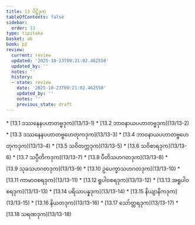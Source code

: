 ```yaml
---
title: 13 ပိဋ္ဌိဒုက
tableOfContents: false
sidebar:
  order: 13
type: tipitaka
basket: ab
book: p2
review:
  current: review
  updated: '2025-10-23T09:21:02.462550'
  updated_by: ''
  notes: ''
  history:
  - state: review
    date: '2025-10-23T09:21:02.462550'
    updated_by: ''
    notes: ''
    previous_state: draft
---
```



<ReviewStatus review={frontmatter.review} showDetails={true} />

<HypothesisAnnotation frontmatter={frontmatter} />

<DynamicBreadcrumb />



<TableOfContents book="p2" section="13">
* [13.1 ဒဿနေနပဟာတဗ္ဗဒုက](13/13-1)
* [13.2 ဘာဝနာယပဟာတဗ္ဗဒုက](13/13-2)
* [13.3 ဒဿနေနပဟာတဗ္ဗဟေတုကဒုက](13/13-3)
* [13.4 ဘာဝနာယပဟာတဗ္ဗဟေတုကဒုက](13/13-4)
* [13.5 သဝိတက္ကဒုက](13/13-5)
* [13.6 သဝိစာရဒုက](13/13-6)
* [13.7 သပ္ပီတိကဒုက](13/13-7)
* [13.8 ပီတိသဟဂတဒုက](13/13-8)
* [13.9 သုခသဟဂတဒုက](13/13-9)
* [13.10 ဥပေက္ခာသဟဂတဒုက](13/13-10)
* [13.11 ကာမာဝစရဒုက](13/13-11)
* [13.12 ရူပါဝစရဒုက](13/13-12)
* [13.13 အရူပါဝစရဒုက](13/13-13)
* [13.14 ပရိယာပန္နဒုက](13/13-14)
* [13.15 နိယျာနိကဒုက](13/13-15)
* [13.16 နိယတဒုက](13/13-16)
* [13.17 သော်တ္တရဒုက](13/13-17)
* [13.18 သရဏဒုက](13/13-18)
</TableOfContents>